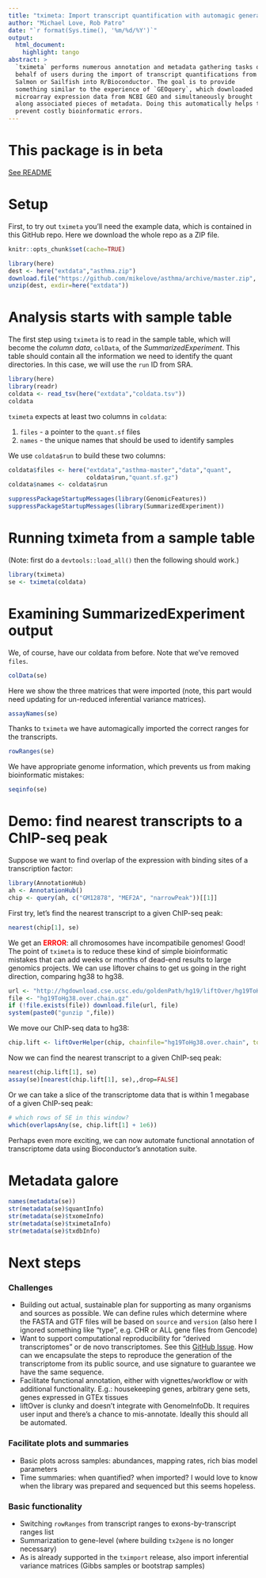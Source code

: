```yaml
---
title: "tximeta: Import transcript quantification with automagic generation of metadata"
author: "Michael Love, Rob Patro"
date: "`r format(Sys.time(), '%m/%d/%Y')`"
output: 
  html_document:
    highlight: tango
abstract: >
  `tximeta` performs numerous annotation and metadata gathering tasks on
  behalf of users during the import of transcript quantifications from
  Salmon or Sailfish into R/Bioconductor. The goal is to provide
  something similar to the experience of `GEOquery`, which downloaded
  microarray expression data from NCBI GEO and simultaneously brought
  along associated pieces of metadata. Doing this automatically helps to
  prevent costly bioinformatic errors. 
---
```


# This package is in beta 

[See README](https://github.com/mikelove/tximeta/blob/master/README.md)

# Setup

First, to try out `tximeta` you'll need the example data, which is
contained in this GitHub repo. Here we download the whole repo as a
ZIP file.

```r
knitr::opts_chunk$set(cache=TRUE)
```

```r
library(here)
dest <- here("extdata","asthma.zip")
download.file("https://github.com/mikelove/asthma/archive/master.zip", dest)
unzip(dest, exdir=here("extdata"))
```

# Analysis starts with sample table

The first step using `tximeta` is to read in the sample table, which
will become the *column data*, `colData`, of the
*SummarizedExperiment*. This table should contain all the information
we need to identify the quant directories. In this case, we will use
the `run` ID from SRA.

```r
library(here)
library(readr)
coldata <- read_tsv(here("extdata","coldata.tsv"))
coldata
```

`tximeta` expects at least two columns in `coldata`: 

1. `files` - a pointer to the `quant.sf` files
2. `names` - the unique names that should be used to identify samples

We use `coldata$run` to build these two columns:

```r
coldata$files <- here("extdata","asthma-master","data","quant",
                      coldata$run,"quant.sf.gz")
coldata$names <- coldata$run
```

```r
suppressPackageStartupMessages(library(GenomicFeatures))
suppressPackageStartupMessages(library(SummarizedExperiment))
```

# Running tximeta from a sample table

(Note: first do a `devtools::load_all()` then the following should work.)

```r
library(tximeta)
se <- tximeta(coldata)
```

# Examining SummarizedExperiment output

We, of course, have our coldata from before. Note that we've removed `files`.

```r
colData(se)
```

Here we show the three matrices that were imported (note, this part
would need updating for un-reduced inferential variance matrices).

```r
assayNames(se)
```

Thanks to `tximeta` we have automagically imported the correct ranges
for the transcripts. 

```r
rowRanges(se)
```

We have appropriate genome information, which prevents us from making 
bioinformatic mistakes:

```r
seqinfo(se)
```

# Demo: find nearest transcripts to a ChIP-seq peak

Suppose we want to find overlap of the expression with binding sites
of a transcription factor:

```r
library(AnnotationHub)
ah <- AnnotationHub()
chip <- query(ah, c("GM12878", "MEF2A", "narrowPeak"))[[1]]
```

First try, let's find the nearest transcript to a given ChIP-seq peak:

```r
nearest(chip[1], se)
```

We get an <font color="red"><b>ERROR</b></font>: all chromosomes have
incompatibile genomes! Good! 
The point of `tximeta` is to reduce these kind of simple bioinformatic
mistakes that can add weeks or months of dead-end results to large
genomics projects. 
We can use liftover chains to get us going in the right direction,
comparing hg38 to hg38.

```r
url <- "http://hgdownload.cse.ucsc.edu/goldenPath/hg19/liftOver/hg19ToHg38.over.chain.gz"
file <- "hg19ToHg38.over.chain.gz"
if (!file.exists(file)) download.file(url, file)
system(paste0("gunzip ",file))
```

We move our ChIP-seq data to hg38:

```r
chip.lift <- liftOverHelper(chip, chainfile="hg19ToHg38.over.chain", to="hg38")
```

Now we can find the nearest transcript to a given ChIP-seq peak:

```r
nearest(chip.lift[1], se)
assay(se)[nearest(chip.lift[1], se),,drop=FALSE]
```

Or we can take a slice of the transcriptome data that is within 1
megabase of a given ChIP-seq peak:

```r
# which rows of SE in this window?
which(overlapsAny(se, chip.lift[1] + 1e6))
```

Perhaps even more exciting, we can now automate functional annotation of
transcriptome data using Bioconductor's annotation suite.

# Metadata galore

```r
names(metadata(se))
str(metadata(se)$quantInfo)
str(metadata(se)$txomeInfo)
str(metadata(se)$tximetaInfo)
str(metadata(se)$txdbInfo)
```

# Next steps

### Challenges

* Building out actual, sustainable plan for supporting as many
  organisms and sources as possible. We can define rules which
  determine where the FASTA and GTF files will be based on `source` and
  `version` (also here I ignored something like "type", e.g. CHR
  or ALL gene files from Gencode)
* Want to support computational reproducibility for "derived
  transcriptomes" or de novo transcriptomes. See this 
  [GitHub Issue](https://github.com/mikelove/tximeta/issues/2).
  How can we encapsulate the steps to reproduce the generation of
  the transcriptome from its public source, and use signature to
  guarantee we have the same sequence.
* Facilitate functional annotation, either with vignettes/workflow or
  with additional functionality. E.g.: 
  housekeeping genes, arbitrary gene sets, genes expressed in GTEx tissues
* liftOver is clunky and doesn't integrate with
  GenomeInfoDb. It requires user input and there's a chance to
  mis-annotate. Ideally this should all be automated.

### Facilitate plots and summaries
    
* Basic plots across samples: abundances, mapping rates, rich bias model parameters
* Time summaries: when quantified? when imported? I would love to
  know when the library was prepared and sequenced but this seems hopeless.

### Basic functionality

* Switching `rowRanges` from transcript ranges to exons-by-transcript ranges list
* Summarization to gene-level (where building `tx2gene` is no longer necessary)
* As is already supported in the `tximport` release, also import inferential
  variance matrices (Gibbs samples or bootstrap samples)

